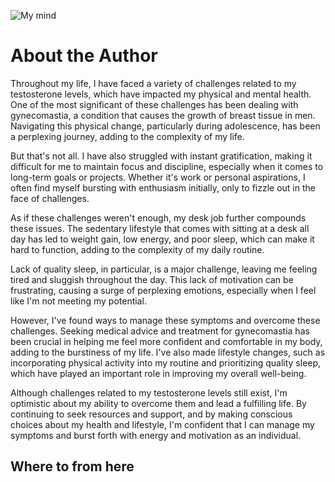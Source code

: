 ![My mind](/about-header.png)

# About the Author

Throughout my life, I have faced a variety of challenges related to my testosterone levels, which have impacted my physical and mental health. One of the most significant of these challenges has been dealing with gynecomastia, a condition that causes the growth of breast tissue in men. Navigating this physical change, particularly during adolescence, has been a perplexing journey, adding to the complexity of my life.

But that's not all. I have also struggled with instant gratification, making it difficult for me to maintain focus and discipline, especially when it comes to long-term goals or projects. Whether it's work or personal aspirations, I often find myself bursting with enthusiasm initially, only to fizzle out in the face of challenges.

As if these challenges weren't enough, my desk job further compounds these issues. The sedentary lifestyle that comes with sitting at a desk all day has led to weight gain, low energy, and poor sleep, which can make it hard to function, adding to the complexity of my daily routine.

Lack of quality sleep, in particular, is a major challenge, leaving me feeling tired and sluggish throughout the day. This lack of motivation can be frustrating, causing a surge of perplexing emotions, especially when I feel like I'm not meeting my potential.

However, I've found ways to manage these symptoms and overcome these challenges. Seeking medical advice and treatment for gynecomastia has been crucial in helping me feel more confident and comfortable in my body, adding to the burstiness of my life. I've also made lifestyle changes, such as incorporating physical activity into my routine and prioritizing quality sleep, which have played an important role in improving my overall well-being.

Although challenges related to my testosterone levels still exist, I'm optimistic about my ability to overcome them and lead a fulfilling life. By continuing to seek resources and support, and by making conscious choices about my health and lifestyle, I'm confident that I can manage my symptoms and burst forth with energy and motivation as an individual.

## Where to from here

